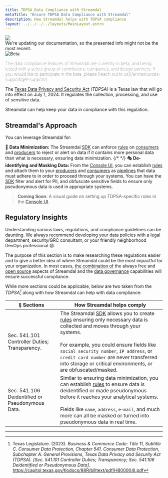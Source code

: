 ```yaml
---
title: TDPSA Data Compliance with Streamdal
metaTitle: "Ensure TDPSA Data Compliance with Streamdal"
description: How Streamdal helps with TDPSA compliance
layout: ../../../../layouts/MainLayout.astro
---
```



<div class="addl-wrapper">
<div class="addl">
<img src={information} class="uimage" />
<div class="addlcontent">
We're updating our documentation, so the presented info might not be the
most recent.
</div>
</div>
</div>

<Notification type="checked">
  <img src={beta} alt="Beta" />
  <p style="font-weight: lighter;">The data compliance features of Streamdal 
  are currently in beta, and being tested with a select group of contributors, 
  companies, and design partners. If you would like to participate in the beta, 
  please 
  [reach out to us](/en/resources-support/get-support/).</p>
</Notification>

The <a href="https://capitol.texas.gov/BillLookup/History.aspx?LegSess=88R&Bill=HB4" target="_blank">Texas Data Privacy and Security Act</a> 
_(TDPSA)_ is a Texas law that will go into effect on July 1, 2024. It regulates 
the collection, processing, and use of sensitive data.

Streamdal can help keep your data in compliance with this regulation.

## Streamdal's Approach

You can leverage Streamdal for:

🚷 **<span class="ykeyword">Data Minimization</span>:** The Streamdal [SDK](/en/core-components/sdk/) can enforce <a href="/en/resources-support/glossary/#rule-or-step" class="pkeyword">rules</a> on <a href="/en/resources-support/glossary/#producer" class="pkeyword">consumers</a> and <a href="/en/resources-support/glossary/#consumer" class="pkeyword">producers</a> to reject or alert on data if it contains more personal data than what is necessary, ensuring data minimization.
{/* */}
🎭 **<span class="ykeyword">De-identifying and Masking Data</span>:** From the [Console UI](/en/core-components/console-ui/), you can establish <a href="/en/resources-support/glossary/#rule-or-step" class="pkeyword">rules</a> and attach them to your <a href="/en/resources-support/glossary/#producer" class="pkeyword">producers</a> and <a href="/en/resources-support/glossary/#consumer" class="pkeyword">consumers</a> as <a href="/en/resources-support/glossary/#pipeline-or-ruleset" class="pkeyword">pipelines</a> that data must adhere to in order to proceed through your systems. You can have the [SDK](/en/core-components/sdk/) filter and alert for PII, and obfuscate sensitive fields to ensure only pseudonymous data is used in appropriate systems.


> **Coming Soon**: A visual guide on setting up TDPSA-specific rules in the 
[Console UI](/en/core-components/console-ui/).

## Regulatory Insights

Understanding various laws, regulations, and compliance guidelines can be 
daunting. We always recommend developing your data policies with a legal 
department, security/GRC consultant, or your friendly neighborhood DevOps 
professional 😄.

The purpose of this section is to make researching these regulations easier and 
to give a better idea of where Streamdal could be the most impactful for your 
organization. In most cases, <u>the combination of</u> the always free and 
[open source](/en/resources-support/open-source/) aspects of Streamdal and the 
[data governance](/en/data-governance/overview/) capabilities will ensure 
successful compliance. 

While more sections could be applicable, below are two taken from the 
_TDPSA[^1]_ along with how Streamdal can help with data compliance:

| § Sections | How Streamdal helps comply |
|-|-|
| Sec. 541.101 Controller Duties; Transparency. | The Streamdal [SDK](/en/core-components/sdk/) allows you to create [rules](/en/resources-support/glossary/#rule-or-step) ensuring only necessary data is collected and moves through your systems. <br /><br /> For example, you could ensure fields like `social security number`, `IP address`, or `credit card number` are never transferred into storage or critical environments, or are obfuscated/masked. |
| Sec. 541.106 Deidentified or Pseudonymous Data.| Similar to ensuring data minimization, you can establish [rules](/en/resources-support/glossary/#rule-or-step) to ensure data is deidentified or made pseudonymous before it reaches your analytical systems. <br /><br /> Fields like `name`, `address`, `e-mail`, and much more can all be masked or turned into pseudonymous data in real time. |

___

[^1]: Texas Legislature. (2023). _Business & Commerce Code: Title 11, Subtitle C. Consumer Data Protection, Chapter 541. Consumer Data Protection, Subchapter A. General Provisions, Texas Data Privacy and Security Act (TDPSA). [Sec. 541.101 Controller Duties; Transparency; Sec. 541.106 Deidentified or Pseudonymous Data]._ https://capitol.texas.gov/tlodocs/88R/billtext/pdf/HB00004I.pdf